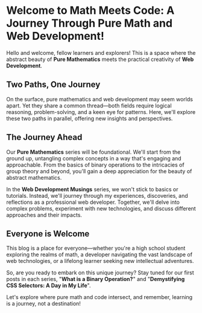 # Welcome to Math Meets Code: A Journey Through Pure Math and Web Development!

Hello and welcome, fellow learners and explorers! This is a space where the abstract beauty of **Pure Mathematics** meets the practical creativity of **Web Development**.

## Two Paths, One Journey

On the surface, pure mathematics and web development may seem worlds apart. Yet they share a common thread—both fields require logical reasoning, problem-solving, and a keen eye for patterns. Here, we'll explore these two paths in parallel, offering new insights and perspectives.

## The Journey Ahead

Our **Pure Mathematics** series will be foundational. We'll start from the ground up, untangling complex concepts in a way that's engaging and approachable. From the basics of binary operations to the intricacies of group theory and beyond, you'll gain a deep appreciation for the beauty of abstract mathematics.

In the **Web Development Musings** series, we won't stick to basics or tutorials. Instead, we'll journey through my experiences, discoveries, and reflections as a professional web developer. Together, we'll delve into complex problems, experiment with new technologies, and discuss different approaches and their impacts.

## Everyone is Welcome

This blog is a place for everyone—whether you're a high school student exploring the realms of math, a developer navigating the vast landscape of web technologies, or a lifelong learner seeking new intellectual adventures.

So, are you ready to embark on this unique journey? Stay tuned for our first posts in each series, "**What is a Binary Operation?**" and "**Demystifying CSS Selectors: A Day in My Life**".

Let's explore where pure math and code intersect, and remember, learning is a journey, not a destination!
